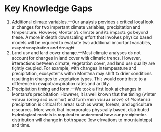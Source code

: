 # Key Knowledge Gaps
1. Additional climate variables.—Our analysis provides a critical local look at changes for two important climate variables, precipitation and temperature. However, Montana’s climate and its impacts go beyond these. A more in depth downscaling effort that involves physics based models will be required to evaluate two additional important variables, evapotranspiration and drought.
2. Land use and land cover change.—Most climate analyses do not account for changes in land cover with climatic trends. However, interactions between climate, vegetation cover, and land use quality are tightly coupled. For example, with changes in temperature and precipitation, ecosystems within Montana may shift to drier conditions resulting in changes to vegetation types. This would contribute to a difference in evapotranspiration rates and aridity.
3. Precipitation timing and form.—We took a first look at changes in Montana’s precipitation. However, it is well known that the timing (winter versus spring and summer) and form (rain versus snow) of Montana’s precipitation is critical for areas such as water, forests, and agriculture resources. More work that incorporates physically based, distributed hydrological models is required to understand how our precipitation distribution will change in both space (low elevations to mountaintops) and time.
